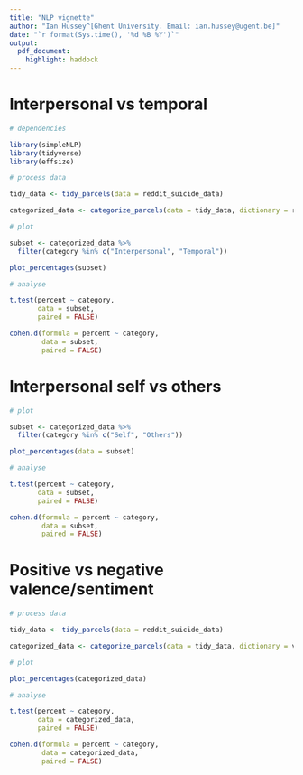```yaml
---
title: "NLP vignette"
author: "Ian Hussey^[Ghent University. Email: ian.hussey@ugent.be]"
date: "`r format(Sys.time(), '%d %B %Y')`"
output:
  pdf_document:
    highlight: haddock
---
```


# Interpersonal vs temporal

```r

# dependencies

library(simpleNLP)
library(tidyverse)
library(effsize)

# process data

tidy_data <- tidy_parcels(data = reddit_suicide_data)

categorized_data <- categorize_parcels(data = tidy_data, dictionary = relations)

# plot

subset <- categorized_data %>%
  filter(category %in% c("Interpersonal", "Temporal"))

plot_percentages(subset)

# analyse

t.test(percent ~ category,
       data = subset,
       paired = FALSE)

cohen.d(formula = percent ~ category,
        data = subset,
        paired = FALSE)

```

# Interpersonal self vs others

```r

# plot 

subset <- categorized_data %>%
  filter(category %in% c("Self", "Others"))

plot_percentages(data = subset)

# analyse

t.test(percent ~ category,
       data = subset,
       paired = FALSE)

cohen.d(formula = percent ~ category,
        data = subset,
        paired = FALSE)

```

# Positive vs negative valence/sentiment

```r

# process data

tidy_data <- tidy_parcels(data = reddit_suicide_data)

categorized_data <- categorize_parcels(data = tidy_data, dictionary = valence)

# plot

plot_percentages(categorized_data)

# analyse

t.test(percent ~ category,
       data = categorized_data,
       paired = FALSE)

cohen.d(formula = percent ~ category,
        data = categorized_data,
        paired = FALSE)

```
